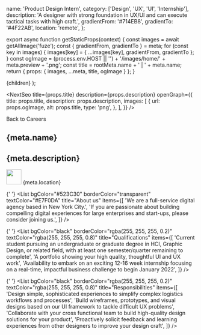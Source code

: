
  name: 'Product Design Intern',
  category: ['Design', 'UX', 'UI', 'Internship'],
  description:
    'A designer with strong foundation in UX/UI and can execute tactical tasks with high craft.',
  gradientFrom: '#714EB8',
  gradientTo: '#4F22AB',
  location: 'remote',
};

export async function getStaticProps(context) {
  const images = await getAllImage('fuze');
  const { gradientFrom, gradientTo } = meta;
  for (const key in images) {
    images[key] = { ...images[key], gradientFrom, gradientTo };
  }
  const ogImage =
    (process.env.HOST || '') + '/images/home/' + meta.preview + '.png';
  const title = rootMeta.name + ' | ' + meta.name;
  return { props: { images, ...meta, title, ogImage } };
}

  <Layout title={meta.name} p="2xl:t-8">
    {children}
  </Layout>
);

<NextSeo
  title={props.title}
  description={props.description}
  openGraph={{
    title: props.title,
    description: props.description,
    images: [
      {
        url: props.ogImage,
        alt: props.title,
        type: 'png',
      },
    ],
  }}
/>

<section
  p="5 lg:x-22.5 lg:y-20"
  m="b-5 lg:x-10"
  border="rounded-lg"
  className="md-title"
  space="y-5"
>
  <div m="!b-10">
    <Link href="/careers/">
      <a>Back to Careers</a>
    </Link>
  </div>
  <h1 font="redhat leading-none" className="text-fs03 lg:text-6xl">
    {meta.name}
  </h1>
  <h2 m="lg:b-2" className="text-xl">
    {meta.description}
  </h2>
  <div flex="~" align="items-center">
    <img
      src="../images/careers/location_pin.gif"
      width="40px"
      pos="relative -left-2 top-0"
    />
    <span text="capitalize">{meta.location}</span>
  </div>
</section>

<RegularWidth>

{' '}
<List
  bgColor="#523C30"
  borderColor="transparent"
  textColor="#E7F0DA"
  title="About us"
  items={[
    'We are a full-service digital agency based in New York City.',
    'If you are passionate about building compelling digital experiences for large enterprises and start-ups, please consider joining us.',
  ]}
/>

{' '}
<List
  bgColor="black"
  borderColor="rgba(255, 255, 255, 0.2)"
  textColor="rgba(255, 255, 255, 0.8)"
  title="Qualifications"
  items={[
    'Current student pursuing an undergraduate or graduate degree in HCI, Graphic Design, or related field, with at least one semester/quarter remaining to complete',
    'A portfolio showing your high quality, thoughtful UI and UX work',
    'Availability to embark on an exciting 12-16 week internship focusing on a real-time, impactful business challenge to begin January 2022',
  ]}
/>

{' '}
<List
  bgColor="black"
  borderColor="rgba(255, 255, 255, 0.2)"
  textColor="rgba(255, 255, 255, 0.8)"
  title="Responsibilities"
  items={[
    'Design simple, sophisticated experiences to simplify complex logistics workflows and processes',
    'Build wireframes, prototypes, and visual designs based on our UI framework to tackle difficult UX problems',
    'Collaborate with your cross functional team to build high-quality design solutions for your product',
    'Proactively solicit feedback and learning experiences from other designers to improve your design craft',
  ]}
/>

</RegularWidth>
